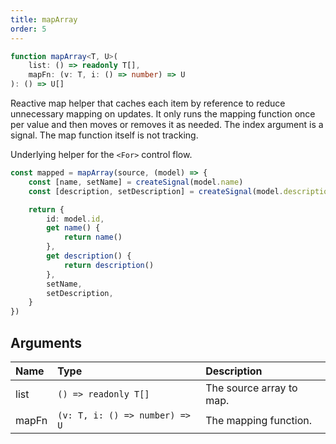 ```yaml
---
title: mapArray
order: 5
---
```


```ts
function mapArray<T, U>(
	list: () => readonly T[],
	mapFn: (v: T, i: () => number) => U
): () => U[]
```

Reactive map helper that caches each item by reference to reduce unnecessary mapping on updates. It only runs the mapping function once per value and then moves or removes it as needed. The index argument is a signal. The map function itself is not tracking.

Underlying helper for the `<For>` control flow.

```ts
const mapped = mapArray(source, (model) => {
	const [name, setName] = createSignal(model.name)
	const [description, setDescription] = createSignal(model.description)

	return {
		id: model.id,
		get name() {
			return name()
		},
		get description() {
			return description()
		},
		setName,
		setDescription,
	}
})
```

## Arguments

| Name  | Type                           | Description              |
| :---- | :----------------------------- | :----------------------- |
| list  | `() => readonly T[]`           | The source array to map. |
| mapFn | `(v: T, i: () => number) => U` | The mapping function.    |
